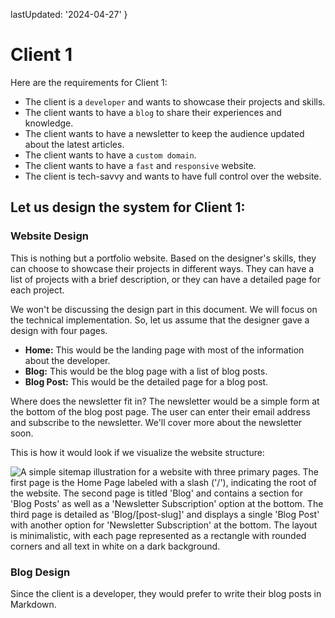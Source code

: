   lastUpdated: '2024-04-27'
}

# Client 1

Here are the requirements for Client 1:

- The client is a `developer` and wants to showcase their projects and skills.
- The client wants to have a `blog` to share their experiences and knowledge.
- The client wants to have a newsletter to keep the audience updated about the latest articles.
- The client wants to have a `custom domain`.
- The client wants to have a `fast` and `responsive` website.
- The client is tech-savvy and wants to have full control over the website.

## Let us design the system for Client 1:

### Website Design

This is nothing but a portfolio website. Based on the designer's skills, they can choose to showcase their projects in different ways. They can have a list of projects with a brief description, or they can have a detailed page for each project.

We won't be discussing the design part in this document. We will focus on the technical implementation. So, let us assume that the designer gave a design with four pages.

- **Home:** This would be the landing page with most of the information about the developer.
- **Blog:** This would be the blog page with a list of blog posts.
- **Blog Post:** This would be the detailed page for a blog post.

Where does the newsletter fit in? The newsletter would be a simple form at the bottom of the blog post page. The user can enter their email address and subscribe to the newsletter. We'll cover more about the newsletter soon.

This is how it would look if we visualize the website structure:

![A simple sitemap illustration for a website with three primary pages. The first page is the Home Page labeled with a slash ('/'), indicating the root of the website. The second page is titled 'Blog' and contains a section for 'Blog Posts' as well as a 'Newsletter Subscription' option at the bottom. The third page is detailed as 'Blog/[post-slug]' and displays a single 'Blog Post' with another option for 'Newsletter Subscription' at the bottom. The layout is minimalistic, with each page represented as a rectangle with rounded corners and all text in white on a dark background.](./assets/client-1.webp)

### Blog Design

Since the client is a developer, they would prefer to write their blog posts in Markdown. 

